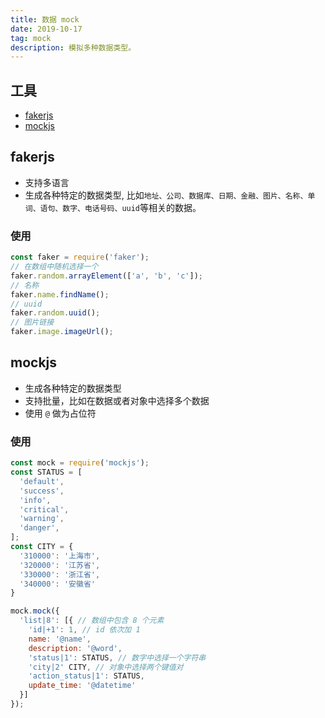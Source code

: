 ```yaml
---
title: 数据 mock
date: 2019-10-17
tag: mock
description: 模拟多种数据类型。
---
```


## 工具
- [fakerjs](https://github.com/Marak/Faker.js)
- [mockjs](https://github.com/nuysoft/mock)

## fakerjs
- 支持多语言
- 生成各种特定的数据类型, 比如`地址、公司、数据库、日期、金融、图片、名称、单词、语句、数字、电话号码、uuid`等相关的数据。

### 使用
```js
const faker = require('faker');
// 在数组中随机选择一个
faker.random.arrayElement(['a', 'b', 'c']);
// 名称
faker.name.findName();
// uuid
faker.random.uuid();
// 图片链接
faker.image.imageUrl();
```

## mockjs
- 生成各种特定的数据类型
- 支持批量，比如在数据或者对象中选择多个数据
- 使用 `@` 做为占位符

### 使用
```js
const mock = require('mockjs');
const STATUS = [
  'default',
  'success',
  'info',
  'critical',
  'warning',
  'danger',
];
const CITY = {
  '310000': '上海市',
  '320000': '江苏省',
  '330000': '浙江省',
  '340000': '安徽省'
}

mock.mock({
  'list|8': [{ // 数组中包含 8 个元素
    'id|+1': 1, // id 依次加 1
    name: '@name',
    description: '@word',
    'status|1': STATUS, // 数字中选择一个字符串
    'city|2' CITY, // 对象中选择两个键值对
    'action_status|1': STATUS,
    update_time: '@datetime'
  }]
});
```